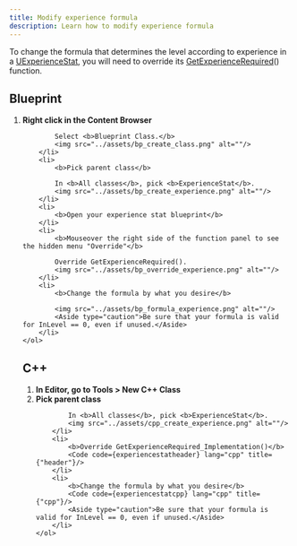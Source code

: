 ```yaml
---
title: Modify experience formula
description: Learn how to modify experience formula
---
```



To change the formula that determines the level according to experience in a [UExperienceStat](../classes/uexperiencestat), you will need to override its [GetExperienceRequired](../classes/uexperiencestat#GetExperienceRequired)() function.

## Blueprint

<Steps>
	<ol>
		<li>
			<b>Right click in the Content Browser</b>
			
			Select <b>Blueprint Class.</b>
			<img src="../assets/bp_create_class.png" alt=""/>
		</li>
		<li>
			<b>Pick parent class</b>
			
			In <b>All classes</b>, pick <b>ExperienceStat</b>.
			<img src="../assets/bp_create_experience.png" alt=""/>
		</li>
		<li>
			<b>Open your experience stat blueprint</b>
		</li>
		<li>
			<b>Mouseover the right side of the function panel to see the hidden menu "Override"</b>
			
			Override GetExperienceRequired().
			<img src="../assets/bp_override_experience.png" alt=""/>
		</li>
		<li>
			<b>Change the formula by what you desire</b>
			
			<img src="../assets/bp_formula_experience.png" alt=""/>
			<Aside type="caution">Be sure that your formula is valid for InLevel == 0, even if unused.</Aside>
		</li>
	</ol>
</Steps>

## C++

<Steps>
	<ol>
		<li>
			<b>In Editor, go to Tools > New C++ Class</b>
		</li>
		<li>
			<b>Pick parent class</b>
			
			In <b>All classes</b>, pick <b>ExperienceStat</b>.
			<img src="../assets/cpp_create_experience.png" alt=""/>
		</li>
		<li>
			<b>Override GetExperienceRequired_Implementation()</b>
			<Code code={experiencestatheader} lang="cpp" title={"header"}/>
		</li>
		<li>
			<b>Change the formula by what you desire</b>
			<Code code={experiencestatcpp} lang="cpp" title={"cpp"}/>
			<Aside type="caution">Be sure that your formula is valid for InLevel == 0, even if unused.</Aside>
		</li>
	</ol>
</Steps>